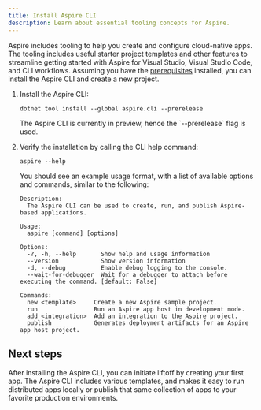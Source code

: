 ```yaml
---
title: Install Aspire CLI
description: Learn about essential tooling concepts for Aspire.
---
```



Aspire includes tooling to help you create and configure cloud-native apps. The tooling includes useful starter project templates and other features to streamline getting started with Aspire for Visual Studio, Visual Studio Code, and CLI workflows. Assuming you have the [prerequisites](./prerequisites) installed, you can install the Aspire CLI and create a new project.

<Steps>

1. Install the Aspire CLI:

    ```console title="Install the Aspire CLI globally"
    dotnet tool install --global aspire.cli --prerelease
    ```

    <Aside type='note'>
      The Aspire CLI is currently in preview, hence the `--prerelease` flag is used.
    </Aside>

1. Verify the installation by calling the CLI help command:

    ```console title="Aspire CLI help command"
    aspire --help
    ```

    You should see an example usage format, with a list of available options and commands, similar to the following:

    ```console frame="none"
    Description:
      The Aspire CLI can be used to create, run, and publish Aspire-based applications.

    Usage:
      aspire [command] [options]

    Options:
      -?, -h, --help       Show help and usage information
      --version            Show version information
      -d, --debug          Enable debug logging to the console.
      --wait-for-debugger  Wait for a debugger to attach before executing the command. [default: False]

    Commands:
      new <template>     Create a new Aspire sample project.
      run                Run an Aspire app host in development mode.
      add <integration>  Add an integration to the Aspire project.
      publish            Generates deployment artifacts for an Aspire app host project.
    ```

</Steps>

## Next steps

After installing the Aspire CLI, you can initiate liftoff by creating your first app. The Aspire CLI includes various templates, and makes it easy to run distributed apps locally or publish that same collection of apps to your favorite production environments.
